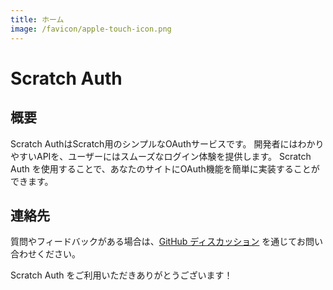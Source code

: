 ```yaml
---
title: ホーム
image: /favicon/apple-touch-icon.png
---
```



<div className="flex flex-wrap justify-center items-center gap-2 md:gap-4">
  <Logo width="152" height="152" />
  <h1 className="headline italic text-4xl font-bold">Scratch Auth</h1>
</div>

## 概要

Scratch AuthはScratch用のシンプルなOAuthサービスです。 開発者にはわかりやすいAPIを、ユーザーにはスムーズなログイン体験を提供します。 Scratch Auth を使用することで、あなたのサイトにOAuth機能を簡単に実装することができます。

## 連絡先

質問やフィードバックがある場合は、[GitHub ディスカッション](https://github.com/scratch-auth/pkg/discussions) を通じてお問い合わせください。

Scratch Auth をご利用いただきありがとうございます！